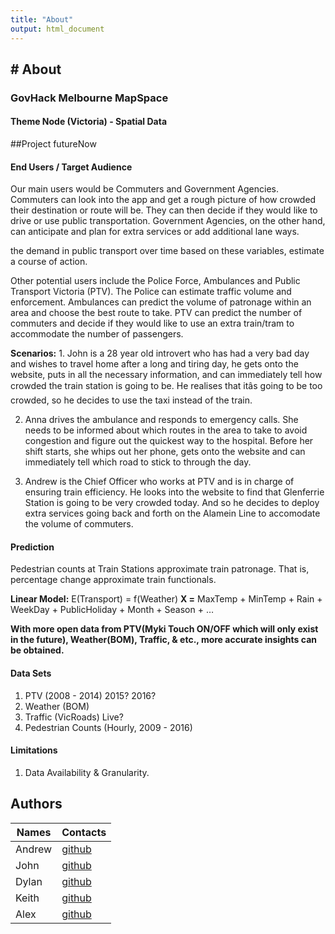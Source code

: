 ```yaml
---
title: "About"
output: html_document
---
```


# About
---
### GovHack Melbourne MapSpace

#### Theme Node (Victoria) - Spatial Data

##Project
futureNow






#### End Users / Target Audience

Our main users would be Commuters and Government Agencies. Commuters can look into the app and get a rough picture of how crowded their destination or route will be. They can then decide if they would like to drive or use public transportation. Government Agencies, on the other hand, can anticipate and plan for extra services or add additional lane ways.

the demand in public transport over time based on these variables, estimate a course of action.

Other potential users include the Police Force, Ambulances and Public Transport Victoria (PTV). The Police can estimate traffic volume and enforcement. Ambulances can predict the volume of patronage within an area and choose the best route to take. PTV can predict the number of commuters and decide if they would like to use an extra train/tram to accommodate the number of passengers.

**Scenarios:**
1. John is a 28 year old introvert who has had a very bad day and wishes to travel home after a long and tiring day, he gets onto the website, puts in all the necessary information, and can immediately tell how crowded the train station is going to be. He realises that itâs going to be too crowded, so he decides to use the taxi instead of the train.

2. Anna drives the ambulance and responds to emergency calls. She needs to be informed about which routes in the area to take to avoid congestion and figure out the quickest way to the hospital. Before her shift starts, she whips out her phone, gets onto the website and can immediately tell which road to stick to through the day.

3. Andrew is the Chief Officer who works at PTV and is in charge of ensuring train efficiency. He looks into the website to find that Glenferrie Station is going to be very crowded today. And so he decides to deploy extra services going back and forth on the Alamein Line to accomodate the volume of commuters.  



#### Prediction
Pedestrian counts at Train Stations approximate train patronage. That is, percentage change approximate train functionals.

**Linear Model:** E(Transport) = f(Weather)
**X =** MaxTemp + MinTemp + Rain + WeekDay + PublicHoliday + Month + Season + ...

**With more open data from PTV(Myki Touch ON/OFF which will only exist in the future), Weather(BOM), Traffic, & etc., more accurate insights can be obtained.**

#### Data Sets
1. PTV (2008 - 2014) 2015? 2016?
2. Weather (BOM)
3. Traffic (VicRoads) Live?
4. Pedestrian Counts (Hourly, 2009 - 2016)

#### Limitations
1. Data Availability & Granularity.

## Authors

| Names | Contacts |
|---|---|
| Andrew | [github](https://github.com/AndrewManHayChiu/)
| John | [github](https://github.com/john-le)
| Dylan | [github](https://github.com/dsg2806)
| Keith | [github](https://github.com/keitheous/)
| Alex | [github](https://github.com/alevashov)
